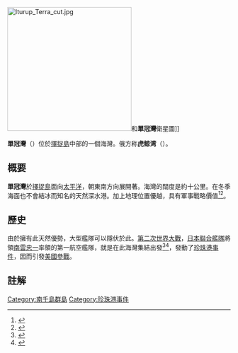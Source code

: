 [[File:Iturup_Terra_cut.jpg|280px]]和'''單冠灣'''衛星圖]]

'''單冠灣'''（{{jpn|j=単冠湾|hg=ひとかっぷわん|rm=Hitokappu wan|f=y}}）位於[[擇捉島|擇捉島]]中部的一個海灣。俄方称'''虎鲸湾'''（{{lang-rus|Зал. Касатка|Zal. Kasatka}}）。

==概要==
'''單冠灣'''於[[擇捉島|擇捉島]]面向[[太平洋|太平洋]]，朝東南方向展開著。海灣的闊度是約十公里。在冬季海面也不會結冰而知名的天然深水港。加上地理位置優越，具有軍事戰略價值<ref>{{cite web|url=http://www.chinareviewnews.com/doc/1015/1/0/5/101510570.html|title=日媒稱俄羅斯計劃在單冠灣建大型軍港|access-date=2013-08-24|archive-date=2019-07-24|archive-url=https://web.archive.org/web/20190724211331/http://www.chinareviewnews.com/doc/1015/1/0/5/101510570.html|dead-url=no}}</ref><ref>{{cite web|url=http://news.ifeng.com/mil/media/detail_2010_11/19/3166542_0.shtml|title=盧宇光：擇捉島單冠灣設施完備可容大型軍艦|accessdate=2016-05-18|archive-date=2017-01-12|archive-url=https://web.archive.org/web/20170112154118/http://news.ifeng.com/mil/media/detail_2010_11/19/3166542_0.shtml|dead-url=no}}</ref>。

==歷史==
由於擁有此天然優勢，大型艦隊可以隱伏於此。[[第二次世界大戰|第二次世界大戰]]，[[日本|日本]][[聯合艦隊|聯合艦隊]]將領[[南雲忠一|南雲忠一]]率領的第一航空艦隊，就是在此海灣集結出發<ref>{{cite web|url=http://chrisship.myweb.hinet.net/page2-4-4.html|title=日本海軍航空母艦加賀|access-date=2013-08-24|archive-url=https://web.archive.org/web/20160304100837/http://chrisship.myweb.hinet.net/page2-4-4.html|archive-date=2016-03-04|dead-url=yes}}</ref><ref>{{cite web|url=http://www.books.com.tw/exep/prod/booksfile.php?item=0010477207|title=博客來書籍館>海戰：一次大戰至波灣戰爭}}{{Dead link|date=2018年9月 |bot=InternetArchiveBot |fix-attempted=yes }}</ref>，發動了[[珍珠港事件|珍珠港事件]]，因而引發[[美國|美國]][[太平洋戰爭|參戰]]。

==註解==
<references/>

{{千島群島}}

[[Category:南千島群島|Category:南千島群島]]
[[Category:珍珠港事件|Category:珍珠港事件]]